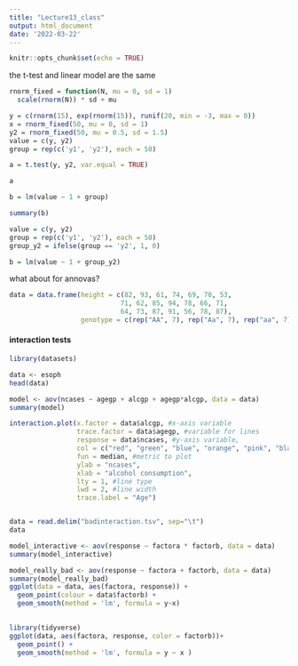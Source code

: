 ```yaml
---
title: "Lecture13_class"
output: html_document
date: '2022-03-22'
---
```


```r
knitr::opts_chunk$set(echo = TRUE)
```


the t-test and linear model are the same 

```r

rnorm_fixed = function(N, mu = 0, sd = 1)
  scale(rnorm(N)) * sd + mu

y = c(rnorm(15), exp(rnorm(15)), runif(20, min = -3, max = 0)) 
x = rnorm_fixed(50, mu = 0, sd = 1)
y2 = rnorm_fixed(50, mu = 0.5, sd = 1.5)  
value = c(y, y2)
group = rep(c('y1', 'y2'), each = 50)

a = t.test(y, y2, var.equal = TRUE)

a

b = lm(value ~ 1 + group) 

summary(b)

value = c(y, y2)
group = rep(c('y1', 'y2'), each = 50)
group_y2 = ifelse(group == 'y2', 1, 0)

b = lm(value ~ 1 + group_y2)
```

what about for annovas?

```r

data = data.frame(height = c(82, 93, 61, 74, 69, 70, 53,
                            71, 62, 85, 94, 78, 66, 71, 
                            64, 73, 87, 91, 56, 78, 87),
                  genotype = c(rep("AA", 7), rep("Aa", 7), rep("aa", 7)))

```


#### interaction tests

```r
library(datasets)

data <- esoph
head(data)

model <- aov(ncases ~ agegp + alcgp + agegp*alcgp, data = data)
summary(model)

interaction.plot(x.factor = data$alcgp, #x-axis variable
                 trace.factor = data$agegp, #variable for lines
                 response = data$ncases, #y-axis variable, 
                 col = c("red", "green", "blue", "orange", "pink", "black"),
                 fun = median, #metric to plot
                 ylab = "ncases",
                 xlab = "alcohol consumption",
                 lty = 1, #line type
                 lwd = 2, #line width
                 trace.label = "Age")



```



```r
data = read.delim("badinteraction.tsv", sep="\t")
data
```

```r
model_interactive <- aov(response ~ factora * factorb, data = data)
summary(model_interactive)
```

```r
model_really_bad <- aov(response ~ factora + factorb, data = data)
summary(model_really_bad)
ggplot(data = data, aes(factora, response)) + 
  geom_point(colour = data$factorb) +
  geom_smooth(method = 'lm', formula = y~x)
  
```

```r
library(tidyverse)
ggplot(data, aes(factora, response, color = factorb))+
  geom_point() +
  geom_smooth(method = 'lm', formula = y ~ x )
```

